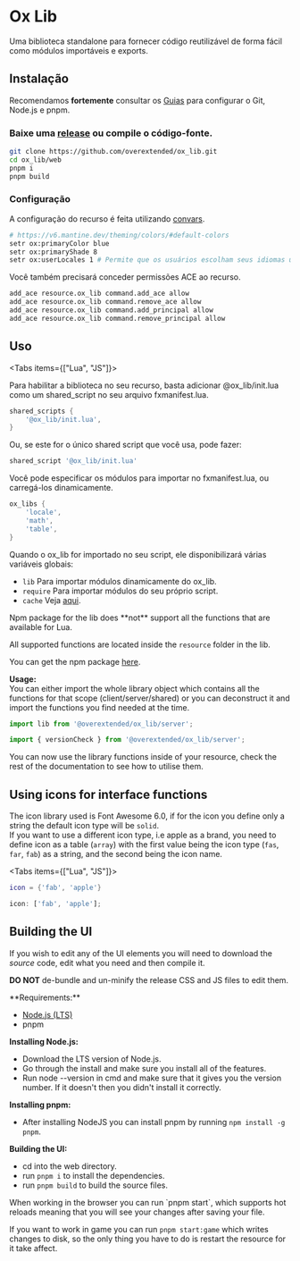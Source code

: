 
# Ox Lib

Uma biblioteca standalone para fornecer código reutilizável de forma fácil como módulos importáveis e exports.

<ResourceLinks repo="https://github.com/overextended/ox_lib" />

## Instalação

<Callout type="info">

Recomendamos **fortemente** consultar os [Guias](../guides) para configurar o Git, Node.js e pnpm.

</Callout>

<Steps>

### Baixe uma [release](https://github.com/overextended/ox_lib/releases) ou compile o código-fonte.

```bash
git clone https://github.com/overextended/ox_lib.git
cd ox_lib/web
pnpm i
pnpm build
```

### Configuração

A configuração do recurso é feita utilizando [convars](https://docs.fivem.net/docs/scripting-reference/convars/).

```bash
# https://v6.mantine.dev/theming/colors/#default-colors
setr ox:primaryColor blue
setr ox:primaryShade 8
setr ox:userLocales 1 # Permite que os usuários escolham seus idiomas usando /ox_lib
```

Você também precisará conceder permissões ACE ao recurso.

```bash
add_ace resource.ox_lib command.add_ace allow
add_ace resource.ox_lib command.remove_ace allow
add_ace resource.ox_lib command.add_principal allow
add_ace resource.ox_lib command.remove_principal allow
```

</Steps>

## Uso

<Tabs items={["Lua", "JS"]}>
<Tab>

Para habilitar a biblioteca no seu recurso, basta adicionar @ox_lib/init.lua como um shared_script no seu arquivo fxmanifest.lua.

```lua
shared_scripts {
    '@ox_lib/init.lua',
}
```

Ou, se este for o único shared script que você usa, pode fazer:

```lua
shared_script '@ox_lib/init.lua'
```

Você pode especificar os módulos para importar no fxmanifest.lua, ou carregá-los dinamicamente.

```lua
ox_libs {
    'locale',
    'math',
    'table',
}
```

Quando o ox_lib for importado no seu script, ele disponibilizará várias variáveis globais:
- `lib` Para importar módulos dinamicamente do ox_lib.
- `require` Para importar módulos do seu próprio script.
- `cache` Veja [aqui](./ox_lib/Modules/Cache/Shared).

</Tab>
<Tab>

<Callout>
Npm package for the lib does **not** support all the functions that are available for Lua.

All supported functions are located inside the `resource` folder in the lib.

</Callout>

You can get the npm package [here](https://npmjs.com/package/@overextended/ox_lib).

**Usage:**  
You can either import the whole library object which contains all the functions for that scope (client/server/shared) or you can deconstruct it and import the functions you find needed at the time.

```ts
import lib from '@overextended/ox_lib/server';
```

```ts
import { versionCheck } from '@overextended/ox_lib/server';
```

</Tab>
</Tabs>

You can now use the library functions inside of your resource, check the rest of the documentation to see how to utilise them.

## Using icons for interface functions

The icon library used is Font Awesome 6.0, if for the icon you define only a string the default icon type will be `solid`.  
If you want to use a different icon type, i.e apple as a brand, you need to define icon as a table (`array`) with the first value being the icon type (`fas`, `far`, `fab`) as a string, and the second being the icon name.

<Tabs items={["Lua", "JS"]}>
<Tab>

```lua
icon = {'fab', 'apple'}
```

</Tab>
<Tab>

```ts
icon: ['fab', 'apple'];
```

</Tab>
</Tabs>

## Building the UI

If you wish to edit any of the UI elements you will need to download the _source_ code, edit what you need and then compile it.

<Callout type="warning">

**DO NOT** de-bundle and un-minify the release CSS and JS files to edit them.

</Callout>
**Requirements:**

- [Node.js (LTS)](https://nodejs.org/)
- pnpm

**Installing Node.js:**

- Download the LTS version of Node.js.
- Go through the install and make sure you install all of the features.
- Run node --version in cmd and make sure that it gives you the version number. If it doesn't then you didn't install it correctly.

**Installing pnpm:**

- After installing NodeJS you can install pnpm by running `npm install -g pnpm`.

**Building the UI:**

- cd into the web directory.
- run `pnpm i` to install the dependencies.
- run `pnpm build` to build the source files.

<Callout type="info">
When working in the browser you can run `pnpm start`, which supports hot reloads meaning that
you will see your changes after saving your file.

If you want to work in game you can run `pnpm start:game` which writes changes to disk, so
the only thing you have to do is restart the resource for it take affect.

</Callout>

